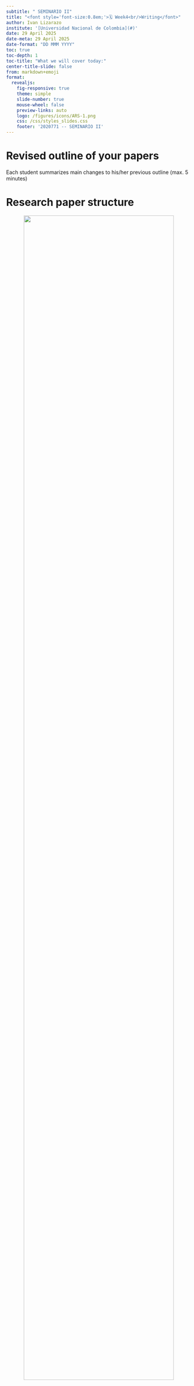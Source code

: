 ```yaml
---
subtitle: " SEMINARIO II"
title: "<font style='font-size:0.8em;'>🗓️ Week4<br/>Writing</font>"
author: Ivan Lizarazo
institute: '[Universidad Nacional de Colombia](#)'
date: 29 April 2025
date-meta: 29 April 2025
date-format: "DD MMM YYYY"
toc: true
toc-depth: 1
toc-title: "What we will cover today:"
center-title-slide: false
from: markdown+emoji
format:
  revealjs: 
    fig-responsive: true
    theme: simple
    slide-number: true
    mouse-wheel: false
    preview-links: auto
    logo: /figures/icons/ARS-1.png
    css: /css/styles_slides.css
    footer: '2020771 -- SEMINARIO II'
---
```


# Revised outline of your papers

Each student summarizes main changes to his/her previous outline (max. 5 minutes)

# Research paper structure

<p align="center">
<img src="figs/paper-structure.png" width=90% height=90%>
</p>

# Paper introduction

## [How to write a paper introduction](https://www.sjsu.edu/writingcenter/docs/handouts/Introduction%20of%20Research%20Papers.pdf)


# Research question

## [How should a research question be?](https://libguides.msvu.ca/c.php?g=707361&p=5034449#s-lg-box-15836684)

# Research question

## [How should a research question be?](https://writingcenter.gmu.edu/writing-resources/research-based-writing/how-to-write-a-research-question)

# Samples of Geomatics research papers

## Master thesis by Jorge Luis Rodriguez

[Assessment of potato late blight from UAV-based multispectral imagery](https://drive.google.com/file/d/1AGlveMT6TSiaGREZbcreQWnMxkuxviAP/view?usp=sharing)

## Master thesis by Leonardo Hurtado

[Nuevo índice espectro-temporal para la detección de pérdida forestal en áreas de bosque tropical](https://revistasipgh.org/index.php/rcar/article/view/1096/1884)

## Master thesis by Juan Ricardo Mancera

[Land cover classification at three different levels of detail from optical and radar data](https://revistas.unal.edu.co/index.php/dyna/article/view/84915/77056)

## Master thesis by Marcela Reyes

[CNN-based semantic segmentation model for land cover classification in páramo ecosystems](https://drive.google.com/file/d/14OaYzVkltRl41ZBIZdpXZoYqdISO07Kp/view?usp=sharing)


## Questions?

<p align="center">
<img src="figs/thesis_outline.png" width=80% height=80%>
</p>


